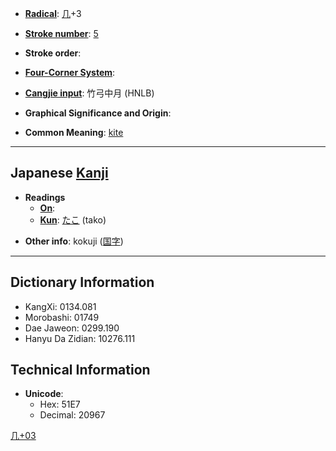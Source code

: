 * '''[[Wiktionary:Chinese radical index| Radical]]''': [[Wiktionary:Chinese radical index 几|几]]+3

* '''[[Wiktionary:Chinese total strokes index|Stroke number]]''': [[Wiktionary:Chinese total strokes index 5|5]]

* '''Stroke order''': 

* '''[[Wiktionary:Chinese four corner index|Four-Corner System]]''': 

* '''[[Wiktionary:Chinese Cangjie index|Cangjie input]]''': 竹弓中月 (HNLB)

* '''Graphical Significance and Origin''': 

* '''Common Meaning''': [[kite]]

----

== Japanese [[Kanji]] ==

* '''Readings'''
** '''[[On]]''': 
** '''[[Kun]]''': [[たこ]] (tako)

* '''Other info''': kokuji ([[国字]]) 

----

== Dictionary Information ==

* KangXi: 0134.081
* Morobashi: 01749
* Dae Jaweon: 0299.190
* Hanyu Da Zidian: 10276.111

== Technical Information ==

* '''Unicode''':
** Hex: 51E7
** Decimal: 20967

[[Category:Japanese-only CJKV Characters|几+03]]